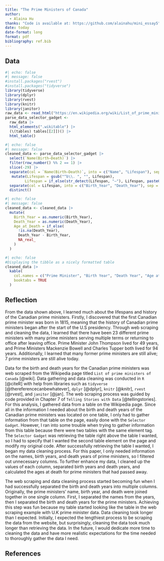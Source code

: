 ```yaml
---
title: "The Prime Ministers of Canada"
author: 
  - Alaina Hu
thanks: "Code is available at: https://github.com/alainahu/mini_essay5"
date: today
date-format: long
format: pdf
bibliography: ref.bib
---
```

## Data

```r
#| echo: false
#| message: false
#install.packages("rvest")
#install.packages("tidyverse")
library(tidyverse)
library(dplyr)
library(rvest)
library(knitr)
library(janitor)
raw_data <- read_html("https://en.wikipedia.org/wiki/List_of_prime_ministers_of_Canada")
parse_data_selector_gadget <-
  raw_data |>
  html_elements(".wikitable") |>
  (\(tables) tables[[2]])() |>
  html_table()

```


```r
#| echo: false
#| message: false
cleaned_data <- parse_data_selector_gadget |>
  select(`Name(Birth–Death)`) |>
  filter(row_number() %% 2 == 1) |>
  slice(-29) |>
  separate(col = `Name(Birth–Death)`, into = c("Name", "Lifespan"), sep = "\\(") |>
   mutate(Lifespan = gsub("^b\\. ", "", Lifespan), 
         Lifespan = if_else(str_detect(Lifespan, "–"), Lifespan, paste0(Lifespan, "–")), Lifespan = gsub("\\)", "", Lifespan)) |>
  separate(col = Lifespan, into = c("Birth_Year", "Death_Year"), sep = "–") |>
  distinct()
```

```r
#| echo: false
#| message: false
cleaned_data <- cleaned_data |>
  mutate(
    Birth_Year = as.numeric(Birth_Year),
    Death_Year = as.numeric(Death_Year),
    Age_at_Death = if_else(
      !is.na(Death_Year),
      Death_Year - Birth_Year,
      NA_real_
    )
  )
```

```r
#| echo: false
#Displaying the tibble as a nicely formatted table
cleaned_data |>
  kable(
    col.names = c("Prime Minister", "Birth Year", "Death Year", "Age at Death"),
    booktabs = TRUE
  )
```
## Reflection
From the data shown above, I learned much about the lifespans and history of the Canadian prime ministers. Firstly, I discovered that the first Canadian prime minister was born in 1815, meaning that the history of Canadian prime ministers began after the start of the U.S presidency. Through web scraping and cleaning the data, I learned that there have been 23 different prime ministers with many prime ministers serving multiple terms or returning to office after leaving office. Prime Minister John Thompson lived for 49 years, and Prime Ministers Mackenzie Bowell and Charles Tupper both lived for 94 years. Additionally, I learned that many former prime ministers are still alive; 7 prime ministers are still alive today.

Data for the birth and death years for the Canadian prime ministers was web scraped from the Wikipedia page titled `List of prime ministers of Canada` [@wiki]. Data gathering and data cleaning was conducted in `R` [@citeR] with help from libraries such as `tidyverse` [@thereferencecanbewhatever], `dplyr` [@dplyr], `knitr` [@knitr], `rvest` [@rvest], and `janitor` [@jan].  The web scraping process was guided by code provided in Chapter 7 of `Telling Stories with Data` [@tellingstories]. For this analysis, I gathered data from a table on the Wikipedia page. Since all in the information I needed about the birth and death years of the Canadian prime ministers was located on one table, I only had to gather information from that table on the page, easily done with the `Selector Gadget`. However, I ran into some trouble when trying to gather information from this table because there were two tables with the same element tag. The `Selector Gadget` was retrieving the table right above the table I wanted, so I had to specify that I wanted the second table element on the page and modify my original code. After successfully retrieving the table I wanted, I began my data cleaning process. For this paper, I only needed information on the names, birth years, and death years of prime ministers, so I filtered out unnecessary columns. To further enhance my data, I cleaned up the values of each column, separated birth years and death years, and calculated the ages at death for prime ministers that had passed away. 

The web scraping and data cleaning process started becoming fun when I had successfully separated the birth and death years into multiple columns. Originally, the prime ministers' name, birth year, and death were joined together in one single column. First, I separated the names from the years, then I separated the birth and death years for the prime ministers. Achieving this step was fun because my table started looking like the table in the web scraping example with U.K prime minister data. Data cleaning took longer than I expected. Initially, I expected the lengthiest process to be scraping the data from the website, but surprisingly, cleaning the data took much longer than retrieving the data. In the future, I would dedicate more time to cleaning the data and have more realistic expectations for the time needed to thoroughly gather the data I need. 

## References
